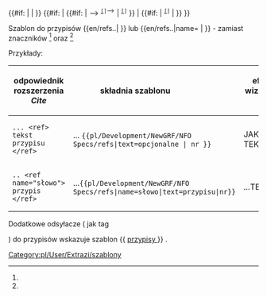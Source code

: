 <noinclude>{{pl/Development/NewGRF/inne strony|en= 
|pl=Template:pl/Development/NewGRF/NFO Specs/refs
}}</noinclude><includeonly><!--
 ~ ~ ~ ~ ~ ~ ~ ~ ~ ~ koment początek bez typów ~ ~ ~ ~ ~ ~ ~
--><!--<span id = "{{{1|}}}"> --><!--opcjonalny tekst--><!-- </span> --><!--
--><!-- {{#if: {{{text|}}} --><!--
--><!-- | {{#ifexist: [[#Przypisy]] --><!-- 
  --><!-- | {{#if--><!--eq--><!--: {{{1|}}} --><!-- 
    --><!-- | --><!-- nr,p.,tx(bez wyswietlania)
    --><!-- <span title="odsyłacz do {{{1|}}} na dole"><sup><tt>[[#Przypisy|[{{{1|}}}]]]</tt>--><!--
     --><!--</sup></span>--><!--
    --><!-- | --><!-- p,tx(bez wyswietlania)
    --><!--  --><!--
    --><!-- }} --><!-- koniec #if--><!--eq--><!--
  --><!-- | {{#if--><!--eq--><!--: {{{1|}}} --><!-- bez p.
    --><!-- | --><!-- nr,tx
    --><!--<span style=padding:1px;white-space:nowrap>{{{text|}}} --><!--
    --><!--<span title="odsyłacz do {{{1|}}} na dole"><sup><tt>[[#Przypisy|[{{{1|}}}]]]</tt>--><!--
    --><!--</sup></span></span>--><!--
    --><!-- | --><!-- tx
    --><!-- {{{text|}}} --><!--
    --><!-- }} --><!-- koniec #if--><!--eq--><!--
  --><!-- }} --><!-- koniec #ifexist
--><!-- | {{#if--><!--eq--><!--: {{{1|}}} --><!-- bez tx
  --><!-- | --><!-- nr
  --><!-- <span title="odsyłacz do {{{1|}}} na dole"><sup><tt>[[#Przypisy|[{{{1|}}}]]]</tt>--><!--
   --><!--</sup></span>--><!--
  --><!-- | --><!-- bez true
  --><!-- }} --><!-- koniec #if--><!--eq--><!--
--><!-- }} --><!--  
 ~ ~ ~ ~ ~ ~ ~ ~ ~ ~ początek  ~ ~ ~ ~ ~ ~ ~
--><span id = "{{{1|}}}"> <!--opcjonalny tekst--> </span><!--
--> {{#if: {{{name|}}} <!--
--> | <!--{{{name|}}}--> <!--
--> | <!--
--> }} <!--
--> {{#if: {{{text|}}} <!--
--> | <!--
 --> {{#if: {{{1|}}} <!--
 --> | <!-- t&1
  --><span style=padding:1px;white-space:nowrap>{{{text|}}} --><!--
  --><span title="odsyłacz do {{{1|}}} na dole"><sup><tt>[[#przypisy|[{{{1|}}}]]]</tt>--><!--
  --></sup></span></span><!--
  -->| <!-- 1
  --><span title="odsyłacz do {{{1|}}} na dole"><sup><tt>[[#przypisy|[{{{1|}}}]]]</tt><!--
  --></sup></span><!--
  -->}} <!-- t
--> | <!-- -t
--> {{#if: {{{1|}}} <!-- 1
--> | <span title="odsyłacz do {{{1|}}} na dole"><sup><tt>[[#przypisy|[{{{1|}}}]]]</tt><!--
   --></sup></span><!--
--> | {{{text|}}} <!-- t
--> }} <!--
--> }} <!--
--></includeonly><noinclude>

Szablon do przypisów <nowiki>{{en/refs..| }}</nowiki> lub <nowiki>{{en/refs..|name= | }}</nowiki> - zamiast znaczników <ref> </ref> oraz <ref name=""> </ref> 


Przykłady:
{| 
!odpowiednik rozszerzenia ''Cite'' !! składnia szablonu &nbsp; &nbsp; &nbsp; &nbsp; &nbsp; &nbsp; &nbsp; &nbsp; &nbsp; !! efekt wizualny &nbsp; &nbsp;  
|-
|style=vertical-align:<!--bottom-->middle |<!--<code>--><pre>... <ref> tekst przypisu </ref></pre><!--</code>-->
|style=vertical-align:middle<!--bottom--> |... <code><nowiki>{{pl/Development/NewGRF/NFO Specs/refs|text=opcjonalne |  nr }}</nowiki></code> 
|style=vertical-align:middle<!--top--> |JAKIŚ TEKST {{pl/Development/NewGRF/NFO Specs/refs|<!--text=PRZYPIS|-->1}} 
|- 
|<pre>.. <ref name="słowo"> przypis </ref></pre>||style=vertical-align:middle|...<code><nowiki>{{pl/Development/NewGRF/NFO Specs/refs|name=słowo|text=przypisu|nr}}</nowiki></code> ||style=vertical-align:middle |...TEKSTY{{pl/Development/NewGRF/NFO Specs/refs|name=słowo|<!--text=przypis-->2}}
|}

<!-- <ref name="slowo"/> #cite_note-cargotype-1 #cite_ref-cargotype_1-1 -->

Dodatkowe odsyłacze ( jak tag <references /> ) do przypisów wskazuje szablon <nowiki>{{</nowiki> [[Template:pl/Development/NewGRF/NFO Specs/przypisy| przypisy ]] <nowiki>}}</nowiki> .
 

[[Category:pl/User/Extrazi/szablony]]
</noinclude>